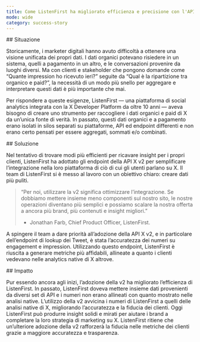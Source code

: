 ```yaml
---
title: Come ListenFirst ha migliorato efficienza e precisione con l'API v2
mode: wide
category: success-story
---
```


<div id="situation">
  ## Situazione
</div>

Storicamente, i marketer digitali hanno avuto difficoltà a ottenere una visione unificata dei propri dati. I dati organici potevano risiedere in un sistema, quelli a pagamento in un altro, e le conversazioni provenire da luoghi diversi. Ma con clienti e stakeholder che pongono domande come “Quante impression ho ricevuto ieri?” seguite da “Qual è la ripartizione tra organico e paid?”, la necessità di un modo più snello per aggregare e interpretare questi dati è più importante che mai.

Per rispondere a queste esigenze, ListenFirst — una piattaforma di social analytics integrata con la X Developer Platform da oltre 10 anni — aveva bisogno di creare uno strumento per raccogliere i dati organici e paid di X da un’unica fonte di verità. In passato, questi dati organici e a pagamento erano isolati in silos separati su piattaforme, API ed endpoint differenti e non erano certo pensati per essere aggregati, sommati e/o combinati.

<div id="solution">
  ## Soluzione
</div>

Nel tentativo di trovare modi più efficienti per ricavare insight per i propri clienti, ListenFirst ha adottato gli endpoint della API X v2 per semplificare l’integrazione nella loro piattaforma di ciò di cui gli utenti parlano su X. Il team di ListenFirst si è messo al lavoro con un obiettivo chiaro: creare dati più puliti.

> “Per noi, utilizzare la v2 significa ottimizzare l’integrazione. Se dobbiamo mettere insieme meno componenti sul nostro sito, le nostre operazioni diventano più semplici e possiamo scalare la nostra offerta a ancora più brand, più contenuti e insight migliori.”
> 
> - Jonathan Farb, Chief Product Officer, ListenFirst.

A spingere il team a dare priorità all’adozione della API X v2, e in particolare dell’endpoint di lookup dei Tweet, è stata l’accuratezza dei numeri su engagement e impression. Utilizzando questo endpoint, ListenFirst è riuscita a generare metriche più affidabili, allineate a quanto i clienti vedevano nelle analytics native di X altrove.

<div id="impact">
  ## Impatto
</div>

Pur essendo ancora agli inizi, l’adozione della v2 ha migliorato l’efficienza di ListenFirst. In passato, ListenFirst doveva mettere insieme dati provenienti da diversi set di API e i numeri non erano allineati con quanto mostrato nelle analisi native. L’utilizzo della v2 avvicina i numeri di ListenFirst a quelli delle analisi native di X, migliorando l’accuratezza e la fiducia dei clienti. Oggi ListenFirst può produrre insight solidi e mirati per aiutare i brand a completare la loro strategia di marketing su X. ListenFirst ritiene che un’ulteriore adozione della v2 rafforzerà la fiducia nelle metriche dei clienti grazie a maggiore accuratezza e trasparenza.
